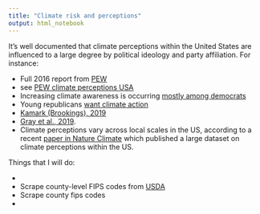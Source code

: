```yaml
---
title: "Climate risk and perceptions"
output: html_notebook
---
```


It's well documented that climate perceptions within the United States are influenced to a large degree by political ideology and party affiliation. For instance:

* Full 2016 report from [PEW](https://www.pewresearch.org/science/2016/10/04/public-views-on-climate-change-and-climate-scientists/)
* see [PEW climate perceptions USA](https://www.pewresearch.org/science/2019/11/25/u-s-public-views-on-climate-and-energy/)
* Increasing climate awareness is occurring [mostly among democrats](https://www.pewresearch.org/fact-tank/2019/08/28/u-s-concern-about-climate-change-is-rising-but-mainly-among-democrats/)
* Young republicans [want climate action](https://www.vox.com/2019/11/25/20981768/climate-change-pew-opinion-poll-republicans-ok-boomer)
* [Kamark (Brookings), 2019](https://www.brookings.edu/research/the-challenging-politics-of-climate-change/)
* [Gray et al., 2019](https://www.sciencedirect.com/science/article/pii/S2214629619301227).
* Climate perceptions vary across local scales in the US, according to a recent [paper in Nature Climate](https://www.nature.com/articles/nclimate2583) which published a large dataset on climate perceptions within the US.


Things that I will do:

* 
* Scrape county-level FIPS codes from [USDA](https://www.nrcs.usda.gov/wps/portal/nrcs/detail/national/home/?cid=nrcs143_013697)
* Scrape county fips codes
*


